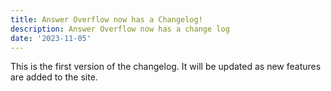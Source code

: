 ```yaml
---
title: Answer Overflow now has a Changelog!
description: Answer Overflow now has a change log
date: '2023-11-05'
---
```


This is the first version of the changelog. It will be updated as new features are added to the site.
